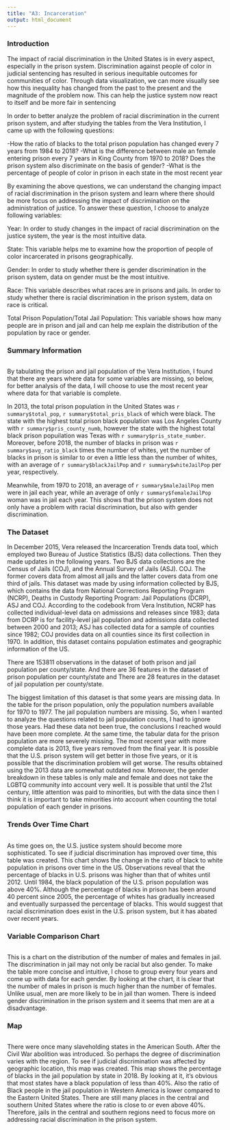 ```yaml
---
title: "A3: Incarceration"
output: html_document
---
```


### Introduction

The impact of racial discrimination in the United States is in every aspect, especially in the prison system. Discrimination against people of color in judicial sentencing has resulted in serious inequitable outcomes for communities of color. Through data visualization, we can more visually see how this inequality has changed from the past to the present and the magnitude of the problem now. This can help the justice system now react to itself and be more fair in sentencing

In order to better analyze the problem of racial discrimination in the current prison system, and after studying the tables from the Vera Institution, I came up with the following questions:

-How the ratio of blacks to the total prison population has changed every 7 years from 1984 to 2018? -What is the difference between male an female entering prison every 7 years in King County from 1970 to 2018? Does the prison system also discriminate on the basis of gender? -What is the percentage of people of color in prison in each state in the most recent year

By examining the above questions, we can understand the changing impact of racial discrimination in the prison system and learn where there should be more focus on addressing the impact of discrimination on the administration of justice. To answer these question, I choose to analyze following variables:

Year: In order to study changes in the impact of racial discrimination on the justice system, the year is the most intuitive data.

State: This variable helps me to examine how the proportion of people of color incarcerated in prisons geographically.

Gender: In order to study whether there is gender discrimination in the prison system, data on gender must be the most intuitive.

Race: This variable describes what races are in prisons and jails. In order to study whether there is racial discrimination in the prison system, data on race is critical.

Total Prison Population/Total Jail Population: This variable shows how many people are in prison and jail and can help me explain the distribution of the population by race or gender.

### Summary Information

```r
```

By tabulating the prison and jail population of the Vera Institution, I found that there are years where data for some variables are missing, so below, for better analysis of the data, I will choose to use the most recent year where data for that variable is complete.

In 2013, the total prison population in the United States was `r summary$total_pop`, `r summary$total_pris_black` of which were black. The state with the highest total prison black population was Los Angeles County with `r summary$pris_county_numb`, however the state with the highest total black prison popuilation was Texas with `r summary$pris_state_number`. Moreover, before 2018, the number of blacks in prison was `r summary$avg_ratio_black` times the number of whites, yet the number of blacks in prison is similar to or even a little less than the number of whites, with an average of `r summary$blackJailPop` and `r summary$whiteJailPop` per year, respectively.

Meanwhile, from 1970 to 2018, an average of `r summary$maleJailPop` men were in jail each year, while an average of only `r summary$femaleJailPop` woman was in jail each year. This shows that the prison system does not only have a problem with racial discrimination, but also with gender discrimination.

### The Dataset

In December 2015, Vera released the Incarceration Trends data tool, which employed two Bureau of Justice Statistics (BJS) data collections. Then they made updates in the following years. Two BJS data collections are the Census of Jails (COJ), and the Annual Survey of Jails (ASJ). COJ. The former covers data from almost all jails and the latter covers data from one third of jails. This dataset was made by using information collected by BJS, which contains the data from National Corrections Reporting Program (NCRP), Deaths in Custody Reporting Program: Jail Populations (DCRP), ASJ and COJ. According to the codebook from Vera Institution, NCRP has collected individual-level data on admissions and releases since 1983; data from DCRP is for
facility-level jail population and admissions data collected between 2000 and 2013; ASJ has collected data for a sample of counties since 1982; COJ provides data on all counties since its first collection in 1970. In addition, this dataset contains population estimates and geographic information of the US.

There are 153811 observations in the dataset of both prison and jail population per county/state. And there are 36 features in the dataset of prison population per county/state and There are 28 features in the dataset of jail population per county/state.

The biggest limitation of this dataset is that some years are missing data. In the table for the prison population, only the population numbers available for 1970 to 1977. The jail population numbers are missing. So, when I wanted to analyze the questions related to jail population counts, I had to ignore those years. Had these data not been true, the conclusions I reached would have been more complete. At the same time, the tabular data for the prison population are more severely missing. The most recent year with more complete data is 2013, five years removed from the final year. It is possible that the U.S. prison system will get better in those five years, or it is possible that the discrimination problem will get worse. The results obtained using the 2013 data are somewhat outdated now. Moreover, the gender breakdown in these tables is only male and female and does not take the LGBTQ community into account very well. It is possible that until the 21st century, little attention was paid to minorities, but with the data since then I think it is important to take minorities into account when counting the total population of each gender in prisons.

### Trends Over Time Chart

```r
```

As time goes on, the U.S. justice system should become more sophisticated. To see if judicial discrimination has improved over time, this table was created. This chart shows the change in the ratio of black to white population in prisons over time in the US. Observations reveal that the percentage of blacks in U.S. prisons was higher than that of whites until 2012. Until 1984, the black population of the U.S. prison population was above 40%. Although the percentage of blacks in prison has been around 40 percent since 2005, the percentage of whites has gradually increased and eventually surpassed the percentage of blacks. This would suggest that racial discrimination does exist in the U.S. prison system, but it has abated over recent years.

### Variable Comparison Chart

```r
```

This is a chart on the distribution of the number of males and females in jail. The discrimination in jail may not only be racial but also gender. To make the table more concise and intuitive, I chose to group every four years and come up with data for each gender. By looking at the chart, it is clear that the number of males in prison is much higher than the number of females. Unlike usual, men are more likely to be in jail than women. There is indeed gender discrimination in the prison system and it seems that men are at a disadvantage.

### Map

```r
```

There were once many slaveholding states in the American South. After the Civil War abolition was introduced. So perhaps the degree of discrimination varies with the region. To see if judicial discrimination was affected by geographic location, this map was created. This map shows the percentage of blacks in the jail population by state in 2018. By looking at it, it's obvious that most states have a black population of less than 40%. Also the ratio of Black people in the jail population in Western America is lower compared to the Eastern United States. There are still many places in the central and southern United States where the ratio is close to or even above 40%. Therefore, jails in the central and southern regions need to focus more on addressing racial discrimination in the prison system.